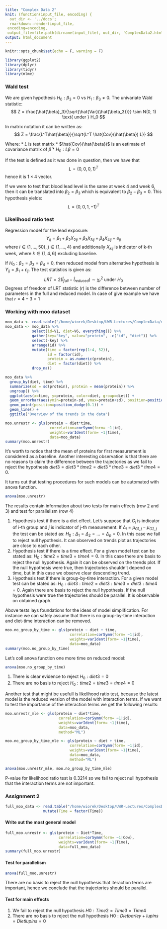 ```yaml
---
title: "Complex Data 2"
knit: (function(input_file, encoding) {
  out_dir <- '../docs';
  rmarkdown::render(input_file,
 encoding=encoding,
 output_file=file.path(dirname(input_file), out_dir, 'ComplexData2.html'))})
output: html_document
---
```


```r
knitr::opts_chunk$set(echo = F, warning = F)

library(ggplot2)
library(dplyr)
library(tidyr)
library(nlme)
```

### Wald test

We are given hypothesis $H_0: \beta_3 = 0$ vs $H_1: \beta_3 \neq 0$. The univariate Wald statistic:
$$
Z = \frac{\hat{\beta}_3}{\sqrt{\hat{Var}(\hat{\beta_3})}} \sim N(0, 1) \text{ under } H_0
$$

In matrix notation it can be written as:
$$
Z = \frac{L^T\hat{\beta}}{\sqrt{L^T \hat{Cov}(\hat{\beta}) L}}
$$

Where:
* $L$ is test matrix
* $\hat{Cov}(\hat{\beta})$ is an estimate of covariance matrix of $\hat{\beta}$
* $H_0: L\beta = 0$

If the test is defined as it was done in question, then we have that 
$$
L = (0, 0, 0, 1)^T
$$
hence it is $1 \times 4$ vector.

If we were to test that blood lead level is the same at week 4 and week 6, then it can be translated into $\beta_2 = \beta_3$ which is equivalent to $\beta_2 - \beta_3 = 0$. This hypothesis yields:
$$
L = (0, 0, 1, -1)^T
$$

### Likelihood ratio test

Regression model for the lead exposure: 
$$
Y_{ij} = \beta_1 + \beta_2 X_{2ij} + \beta_3 X_{3ij} + \beta_4 X_{4ij} + e_{ij}
$$
where $i \in \{1, ..., 50\}$, $j \in \{1, ..., 4\}$ and additionally $X_{kij}$ is indicator of k-th week, where $k \in \{1, 4, 6\}$ excluding baseline. 

If $H_0: \beta_2 = \beta_3 = \beta_4 = 0$, then reduced model from alternative hypothesis is $Y_{ij} = \beta_1 + \epsilon_{ij}$. The test statistics is given as:
$$
LRT = 2(\hat{l}_{full} - \hat{l}_{reduced}) \sim \chi^2_r \text{ under } H_0
$$
Degrees of freedom of LRT statistic ($r$) is the difference between number of parameters in the full and reduced model. In case of give example we have that $r = 4 - 3 = 1$

### Working with moo dataset

```r
moo_data <- read.table("/home/wiorek/Desktop/UWR-Lectures/ComplexData/moo", header=F)
moo_data <- moo_data %>% 
            select(id=V1, diet=V6, everything()) %>% 
            gather(key="key", value="protein", -c("id", "diet")) %>%
            select(-key) %>%
            arrange(id) %>%
            mutate(time = factor(rep(1:4, 52)),
                   id = factor(id),
                   protein = as.numeric(protein),
                   diet = factor(diet)) %>%
            drop_na()
```

```r
moo_data %>% 
  group_by(diet, time) %>%
  summarize(sd = sd(protein), protein = mean(protein)) %>% 
  ungroup() %>%
  ggplot(aes(x=time, y=protein, color=diet, group=diet)) + 
  geom_errorbar(aes(ymin=protein-sd, ymax=protein+sd), position=position_dodge(0.1)) + 
  geom_point(position=position_dodge(0.1)) +
  geom_line() + 
  ggtitle("Overview of the trends in the data")
```

```r
moo.unrestr <- gls(protein ~ diet*time,
                    correlation=corSymm(form= ~1|id),
                    weights=varIdent(form= ~1|time),
                    data=moo_data)
summary(moo.unrestr)
```

It's worth to notice that the mean of proteins for first measurement is considered as a baseline. Another interesting observation is that there are no reasons to claim the difference between the trajectories as we fail to reject the hypothesis $diet3 = diet3*time2 = diet3*time3=diet3*time4 = 0$.

It turns out that testing procedures for such models can be automated with anova function.
```r
anova(moo.unrestr)
```

The results contain information about two tests for main effects (row 2 and 3) and test for parallelism (row 4)

1. Hypothesis test if there is a diet effect. Let's suppose that $G_i$ is indicator of i-th group and $j$ is indicator of j-th measurement. If $\Delta_i = \mu_{G1, j} - \mu_{G2, j}$ the test can be stated as: $H_0: \Delta_1 = \Delta_2 = ... = \Delta_p = 0$. In this case we fail to reject null hypothesis. It can observed on trends plot as trajectories are close to each other. 
2. Hypothesis test if there is a time effect. For a given model test can be stated as: $H_0: time2 = time3 = time4 = 0$. In this case there are basis to reject the null hypothesis. Again it can be observed on the trends plot. If the null hypothesis were true, then trajectories shouldn't depend on time, but in this case we observe clear descending trend. 
3. Hypothesis test if there is group-by-time interaction. For a given model test can be stated as: $H_0: diet3:time2 = diet3:time3 = diet3:time4 = 0$. Again there are basis to reject the null hypothesis. If the null hypothesis were true the trajectories should be parallel. It is observable on obtained graph. 

Above tests lays foundations for the ideas of model simplification. For instance we can safely assume that there is no group-by-time interaction and diet-time interaction can be removed.
```r
moo.no_group_by_time <- gls(protein ~ diet + time,
                             correlation=corSymm(form= ~1|id),
                             weights=varIdent(form= ~1|time),
                             data=moo_data)
summary(moo.no_group_by_time)
```

Let's coll anova function one more time on reduced model:
```r
anova(moo.no_group_by_time)
```

1. There is clear evidence to reject $H_0: diet3 = 0$
2. There are no basis to reject $H_0: time2=time3=time4=0$

Another test that might be usefull is likelihood ratio test, because the latest model is the reduced version of the model with interaction terms. If we want to test the importance of the interaction terms we get the following results:
```r
moo.unrestr_mle <- gls(protein ~ diet*time,
                        correlation=corSymm(form= ~1|id),
                        weights=varIdent(form= ~1|time),
                        data=moo_data,
                        method="ML")

moo.no_group_by_time_mle <- gls(protein ~ diet + time,
                             correlation=corSymm(form= ~1|id),
                             weights=varIdent(form= ~1|time),
                             data=moo_data,
                             method="ML")

anova(moo.unrestr_mle, moo.no_group_by_time_mle)
```
P-value for likelihood ratio test is 0.3214 so we fail to reject null hypothesis that the interaction terms are not important. 

### Assignment 2

```r
full_moo_data <- read.table("/home/wiorek/Desktop/UWR-Lectures/ComplexData/full_moo", header=T) %>%
                 mutate(Time = factor(Time))
```

#### Write out the most general model

```r
full_moo.unrestr <- gls(protein ~ Diet*Time,
                        correlation=corSymm(form= ~1|Cow),
                        weights=varIdent(form= ~1|Time),
                        data=full_moo_data)
summary(full_moo.unrestr)
```
#### Test for parallelism

```r
anova(full_moo.unrestr)
```

There are no basis to reject the null hypothesis that iteraction terms are important, hence we conclude that the trajectories should be parallel.

#### Test for main effects

1. We fail to reject the null hypothesis $H0: Time2=Time3=Time4$
2. There are no basis to reject the null hypothesis $H0:Dietbarley+lupins = Dietlupins = 0$


